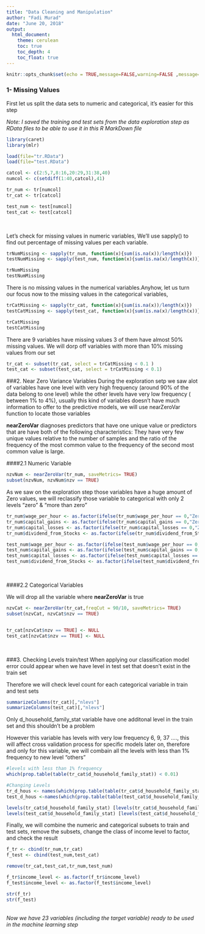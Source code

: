 ```yaml
---
title: "Data Cleaning and Manipulation"
author: "Fadi Murad"
date: "June 20, 2018"
output:
  html_document:
    theme: cerulean
    toc: true
    toc_depth: 4 
    toc_float: true
---
```



```r
knitr::opts_chunk$set(echo = TRUE,message=FALSE,warning=FALSE ,message=FALSE,comment="")
```

### 1- Missing Values

First let us split the data sets to numeric and categorical, it's easier for this step

*Note: I saved the training and test sets from the data exploration step as RData files to be able to use it in this R MarkDown file
*
```r

library(caret)
library(mlr)

load(file="tr.RData")
load(file="test.RData")

catcol <- c(2:5,7,8:16,20:29,31:38,40)
numcol <- c(setdiff(1:40,catcol),41)

tr_num <- tr[numcol]
tr_cat <- tr[catcol]

test_num <- test[numcol]
test_cat <- test[catcol]
```


<br />  


Let’s check for missing values in numeric variables, We’ll use sapply() to find out percentage of missing values per each variable.

```r
trNumMissing <- sapply(tr_num, function(x){sum(is.na(x))/length(x)})
testNumMissing <- sapply(test_num, function(x){sum(is.na(x)/length(x))})

trNumMissing
testNumMissing
```

There is no missing values in the numerical variables.Anyhow, let us turn our focus now to the missing values in the categorical variables, 

```r
trCatMissing <- sapply(tr_cat, function(x){sum(is.na(x))/length(x)})
testCatMissing <- sapply(test_cat, function(x){sum(is.na(x)/length(x))})

trCatMissing
testCatMissing
```

 
There are 9 variables have missing values 3 of them have almost 50% missing values.
We will dorp off variables with more than 10% missing values from our set


```r
tr_cat <- subset(tr_cat, select = trCatMissing < 0.1 )
test_cat <- subset(test_cat, select = trCatMissing < 0.1)

```

###2. Near Zero Variance Variables
During the exploration setp we saw alot of variables have one level with very high frequency
(around 90% of the data belong to one level) while the other levels have very low 
frequency ( between 1% to 4%), usually this kind of variables doesn't have much information
to offer to the predictive models, we will use nearZeroVar function to locate those variables  

**nearZeroVar** diagnoses predictors that have one unique value or predictors that are have 
both of the following characteristics: They have very few unique values relative to the 
number of samples and the ratio of the frequency of the most common value to the frequency of the second most common value is large.

####2.1 Numeric Variable

```r
nzvNum <- nearZeroVar(tr_num, saveMetrics= TRUE)
subset(nzvNum, nzvNum$nzv == TRUE)
```

As we saw on the exploration step those variables have a huge amount of Zero values, we will reclassify those variable to categorical with only 2 levels "zero" & "more than zero" 

```r
tr_num$wage_per_hour <- as.factor(ifelse(tr_num$wage_per_hour == 0,"Zero","MoreThanZero"))
tr_num$capital_gains <- as.factor(ifelse(tr_num$capital_gains == 0,"Zero","MoreThanZero"))
tr_num$capital_losses <- as.factor(ifelse(tr_num$capital_losses == 0,"Zero","MoreThanZero"))
tr_num$dividend_from_Stocks <- as.factor(ifelse(tr_num$dividend_from_Stocks == 0,"Zero","MoreThanZero"))

test_num$wage_per_hour <- as.factor(ifelse(test_num$wage_per_hour == 0,"Zero","MoreThanZero"))
test_num$capital_gains <- as.factor(ifelse(test_num$capital_gains == 0,"Zero","MoreThanZero"))
test_num$capital_losses <- as.factor(ifelse(test_num$capital_losses == 0,"Zero","MoreThanZero"))
test_num$dividend_from_Stocks <- as.factor(ifelse(test_num$dividend_from_Stocks == 0,"Zero","MoreThanZero"))

```



<br />  

####2.2 Categorical Variables

We will drop all the variable where **nearZeroVar** is true

```r
nzvCat <- nearZeroVar(tr_cat,freqCut = 90/10, saveMetrics= TRUE)
subset(nzvCat, nzvCat$nzv == TRUE)


tr_cat[nzvCat$nzv == TRUE] <- NULL
test_cat[nzvCat$nzv == TRUE] <- NULL
```


<br />  


###3. Checking Levels train/test
When applying our classification model error could appear when we have level in test set that doesn't exist in the train set  

Therefore we will check level count for each categorical variable in train and test sets
```r
summarizeColumns(tr_cat)[,"nlevs"]
summarizeColumns(test_cat)[,"nlevs"]
```

Only d_household_family_stat variable have one additonal level in the train set and this shouldn't be a problem  

However this variable has levels with very low frequency 6, 9, 37 ...., this will affect cross validation process for specific models later on, therefore and only for this variable, we will combain all the levels with less than 1% frequency to new level "others"

```r
#levels with less than 1% frequency
which(prop.table(table(tr_cat$d_household_family_stat)) < 0.01)

#Changing Levels
tr_d_hous <- names(which(prop.table(table(tr_cat$d_household_family_stat)) < 0.01))
test_d_hous <-names(which(prop.table(table(test_cat$d_household_family_stat)) < 0.01))

levels(tr_cat$d_household_family_stat) [levels(tr_cat$d_household_family_stat) %in% tr_d_hous] <- "others"
levels(test_cat$d_household_family_stat) [levels(test_cat$d_household_family_stat) %in% test_d_hous] <- "others"

```


Finally, we will combine the numeric and categorical subsets to train and test sets, remove the subsets, change the class of income level to factor, and check the result

```r
f_tr <- cbind(tr_num,tr_cat)
f_test <- cbind(test_num,test_cat)

remove(tr_cat,test_cat,tr_num,test_num)

f_tr$income_level <- as.factor(f_tr$income_level)
f_test$income_level <- as.factor(f_test$income_level)

str(f_tr)
str(f_test)

```
  
<br />
*Now we have 23 variables (including the target variable) ready to be used in the machine learning step
*